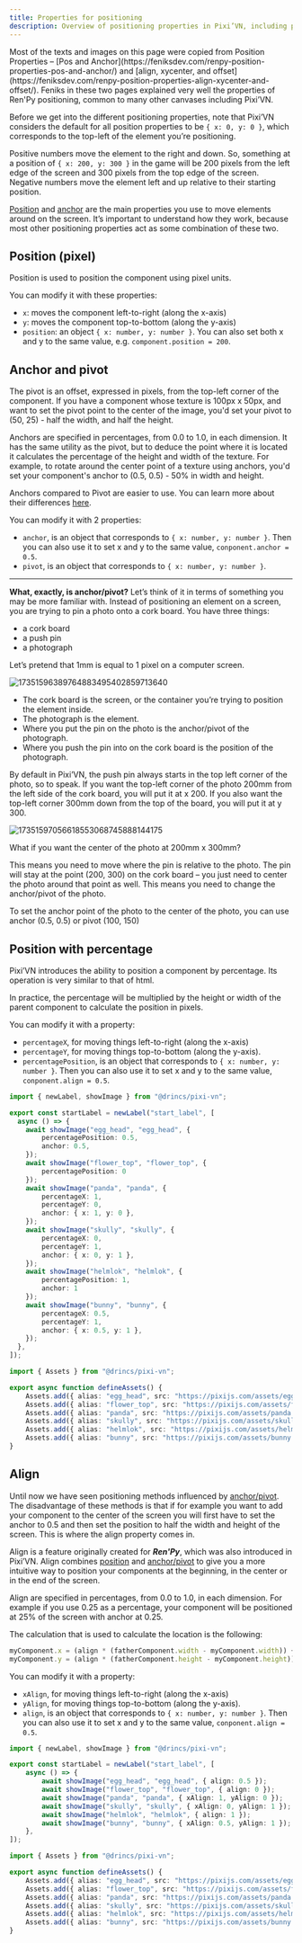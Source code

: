 ```yaml
---
title: Properties for positioning
description: Overview of positioning properties in Pixi’VN, including pixel, percentage, anchor, pivot, and align.
---
```


<Callout title="References and citations" type="info">
Most of the texts and images on this page were copied from Position Properties – [Pos and Anchor](https://feniksdev.com/renpy-position-properties-pos-and-anchor/) and [align, xycenter, and offset](https://feniksdev.com/renpy-position-properties-align-xycenter-and-offset/). Feniks in these two pages explained very well the properties of Ren'Py positioning, common to many other canvases including Pixi’VN.
</Callout>

Before we get into the different positioning properties, note that Pixi’VN considers the default for all position properties to be `{ x: 0, y: 0 }`, which corresponds to the top-left of the element you’re positioning.

Positive numbers move the element to the right and down. So, something at a position of `{ x: 200, y: 300 }` in the game will be 200 pixels from the left edge of the screen and 300 pixels from the top edge of the screen. Negative numbers move the element left and up relative to their starting position.

[Position](#position-pixel) and [anchor](#anchor-and-pivot) are the main properties you use to move elements around on the screen. It’s important to understand how they work, because most other positioning properties act as some combination of these two.

## Position (pixel)

Position is used to position the component using pixel units.

You can modify it with these properties:

- `x`: moves the component left-to-right (along the x-axis)
- `y`: moves the component top-to-bottom (along the y-axis)
- `position`: an object `{ x: number, y: number }`. You can also set both x and y to the same value, e.g. `component.position = 200`.

## Anchor and pivot

The pivot is an offset, expressed in pixels, from the top-left corner of the component. If you have a component whose texture is 100px x 50px, and want to set the pivot point to the center of the image, you'd set your pivot to (50, 25) - half the width, and half the height.

Anchors are specified in percentages, from 0.0 to 1.0, in each dimension. It has the same utility as the pivot, but to deduce the point where it is located it calculates the percentage of the height and width of the texture. For example, to rotate around the center point of a texture using anchors, you'd set your component's anchor to (0.5, 0.5) - 50% in width and height.

Anchors compared to Pivot are easier to use. You can learn more about their differences [here](https://pixijs.com/8.x/guides/components/sprites#pivot-vs-anchor).

You can modify it with 2 properties:

- `anchor`, is an object that corresponds to `{ x: number, y: number }`. Then you can also use it to set x and y to the same value, `conponent.anchor = 0.5`.
- `pivot`, is an object that corresponds to `{ x: number, y: number }`.

---

**What, exactly, is anchor/pivot?** Let’s think of it in terms of something you may be more familiar with. Instead of positioning an element on a screen, you are trying to pin a photo onto a cork board. You have three things:

- a cork board
- a push pin
- a photograph

Let’s pretend that 1mm is equal to 1 pixel on a computer screen.

![17351596389764883495402859713640](https://github.com/user-attachments/assets/becfa6ac-1156-49ad-8ceb-17b06627be7c)

- The cork board is the screen, or the container you’re trying to position the element inside.
- The photograph is the element.
- Where you put the pin on the photo is the anchor/pivot of the photograph.
- Where you push the pin into on the cork board is the position of the photograph.

By default in Pixi’VN, the push pin always starts in the top left corner of the photo, so to speak. If you want the top-left corner of the photo 200mm from the left side of the cork board, you will put it at x 200. If you also want the top-left corner 300mm down from the top of the board, you will put it at y 300.

![17351597056618553068745888144175](https://github.com/user-attachments/assets/c6955336-1c30-4518-8f05-edd950a1227e)

What if you want the center of the photo at 200mm x 300mm?

This means you need to move where the pin is relative to the photo. The pin will stay at the point (200, 300) on the cork board – you just need to center the photo around that point as well. This means you need to change the anchor/pivot of the photo.

To set the anchor point of the photo to the center of the photo, you can use anchor (0.5, 0.5) or pivot (100, 150)

## Position with percentage

Pixi’VN introduces the ability to position a component by percentage. Its operation is very similar to that of html.

In practice, the percentage will be multiplied by the height or width of the parent component to calculate the position in pixels.

You can modify it with a property:

- `percentageX`, for moving things left-to-right (along the x-axis)
- `percentageY`, for moving things top-to-bottom (along the y-axis).
- `percentagePosition`, is an object that corresponds to `{ x: number, y: number }`. Then you can also use it to set x and y to the same value, `conponent.align = 0.5`.

```ts tab="labels/startLabel.ts"
import { newLabel, showImage } from "@drincs/pixi-vn";

export const startLabel = newLabel("start_label", [
  async () => {
    await showImage("egg_head", "egg_head", {
        percentagePosition: 0.5,
        anchor: 0.5,
    });
    await showImage("flower_top", "flower_top", {
        percentagePosition: 0
    });
    await showImage("panda", "panda", {
        percentageX: 1,
        percentageY: 0,
        anchor: { x: 1, y: 0 },
    });
    await showImage("skully", "skully", {
        percentageX: 0,
        percentageY: 1,
        anchor: { x: 0, y: 1 },
    });
    await showImage("helmlok", "helmlok", {
        percentagePosition: 1,
        anchor: 1
    });
    await showImage("bunny", "bunny", {
        percentageX: 0.5,
        percentageY: 1,
        anchor: { x: 0.5, y: 1 },
    });
  },
]);
```

```ts tab="utils/defineAssets.ts"
import { Assets } from "@drincs/pixi-vn";

export async function defineAssets() {
    Assets.add({ alias: "egg_head", src: "https://pixijs.com/assets/eggHead.png" });
    Assets.add({ alias: "flower_top", src: "https://pixijs.com/assets/flowerTop.png" });
    Assets.add({ alias: "panda", src: "https://pixijs.com/assets/panda.png" });
    Assets.add({ alias: "skully", src: "https://pixijs.com/assets/skully.png" });
    Assets.add({ alias: "helmlok", src: "https://pixijs.com/assets/helmlok.png" });
    Assets.add({ alias: "bunny", src: "https://pixijs.com/assets/bunny.png" });
}
```

<Sandbox
  template="8sd94f"
  entry="/src/labels/startLabel.ts,/src/utils/assets-utility.ts"
/>

## Align

Until now we have seen positioning methods influenced by [anchor/pivot](#anchor-and-pivot). The disadvantage of these methods is that if for example you want to add your component to the center of the screen you will first have to set the anchor to 0.5 and then set the position to half the width and height of the screen. This is where the align property comes in.

Align is a feature originally created for **_Ren'Py_**, which was also introduced in Pixi’VN. Align combines [position](#position-pixel) and [anchor/pivot](#anchor-and-pivot) to give you a more intuitive way to position your components at the beginning, in the center or in the end of the screen.

Align are specified in percentages, from 0.0 to 1.0, in each dimension. For example if you use 0.25 as a percentage, your component will be positioned at 25% of the screen with anchor at 0.25.

The calculation that is used to calculate the location is the following:

```ts
myComponent.x = (align * (fatherComponent.width - myComponent.width)) + myComponent.pivot + (myComponent.anchor * myComponent.width)
myComponent.y = (align * (fatherComponent.height - myComponent.height)) + myComponent.pivot + (myComponent.anchor * myComponent.height)
```

You can modify it with a property:

- `xAlign`, for moving things left-to-right (along the x-axis)
- `yAlign`, for moving things top-to-bottom (along the y-axis).
- `align`, is an object that corresponds to `{ x: number, y: number }`. Then you can also use it to set x and y to the same value, `conponent.align = 0.5`.

```ts tab="labels/startLabel.ts"
import { newLabel, showImage } from "@drincs/pixi-vn";

export const startLabel = newLabel("start_label", [
    async () => {
        await showImage("egg_head", "egg_head", { align: 0.5 });
        await showImage("flower_top", "flower_top", { align: 0 });
        await showImage("panda", "panda", { xAlign: 1, yAlign: 0 });
        await showImage("skully", "skully", { xAlign: 0, yAlign: 1 });
        await showImage("helmlok", "helmlok", { align: 1 });
        await showImage("bunny", "bunny", { xAlign: 0.5, yAlign: 1 });
    },
]);
```

```ts tab="utils/defineAssets.ts"
import { Assets } from "@drincs/pixi-vn";

export async function defineAssets() {
    Assets.add({ alias: "egg_head", src: "https://pixijs.com/assets/eggHead.png" });
    Assets.add({ alias: "flower_top", src: "https://pixijs.com/assets/flowerTop.png" });
    Assets.add({ alias: "panda", src: "https://pixijs.com/assets/panda.png" });
    Assets.add({ alias: "skully", src: "https://pixijs.com/assets/skully.png" });
    Assets.add({ alias: "helmlok", src: "https://pixijs.com/assets/helmlok.png" });
    Assets.add({ alias: "bunny", src: "https://pixijs.com/assets/bunny.png" });
}
```

<Sandbox
  template="yrwkf5"
  entry="/src/labels/startLabel.ts,/src/utils/assets-utility.ts"
/>
